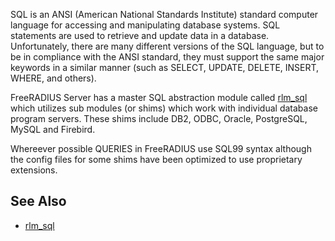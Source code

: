 SQL is an ANSI (American National Standards Institute) standard computer language for accessing and manipulating database systems. SQL statements are used to retrieve and update data in a database. Unfortunately, there are many different versions of the SQL language, but to be in compliance with the ANSI standard, they must support the same major keywords in a similar manner (such as SELECT, UPDATE, DELETE, INSERT, WHERE, and others).

FreeRADIUS Server has a master SQL abstraction module called [[rlm_sql]] which utilizes sub modules (or shims) which work with individual database program servers. These shims include DB2, ODBC, Oracle, PostgreSQL, MySQL and Firebird.

Whereever possible QUERIES in FreeRADIUS use SQL99 syntax although the config files for some shims have been optimized to use proprietary extensions.

==See Also==

* [[rlm_sql]]
